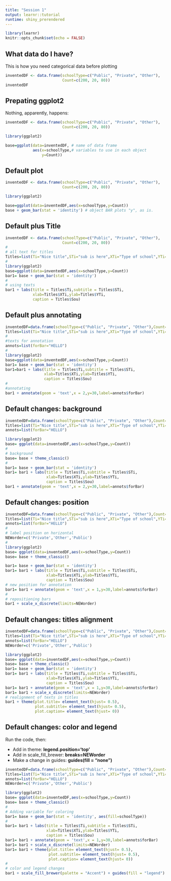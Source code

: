 ```yaml
---
title: "Session 1"
output: learnr::tutorial
runtime: shiny_prerendered
---
```


```r
library(learnr)
knitr::opts_chunk$set(echo = FALSE)
```




## What data do I have? 

This is how you need categorical data before plotting

```r
inventedDF <- data.frame(schoolType=c("Public", "Private", "Other"),
                         Count=c(200, 20, 80))
inventedDF

```


## Prepating ggplot2

Nothing, apparently, happens:

```r
inventedDF <- data.frame(schoolType=c("Public", "Private", "Other"),
                         Count=c(200, 20, 80))

library(ggplot2)

base=ggplot(data=inventedDF, # name of data frame
            aes(x=schoolType,# variables to use in each object
                y=Count))
```

## Default plot

```r
inventedDF <- data.frame(schoolType=c("Public", "Private", "Other"),
                         Count=c(200, 20, 80))

library(ggplot2)

base=ggplot(data=inventedDF,aes(x=schoolType,y=Count))
base + geom_bar(stat = 'identity') # object BAR plots "y", as is.
```

## Default plus Title

```r
inventedDF <- data.frame(schoolType=c("Public", "Private", "Other"),
                         Count=c(200, 20, 80))
#
# all text for titles
Titles=list(Ti="Nice title",STi="sub is here",XTi="Type of school",YTi="Amount of schools",Sou="Source: imaginary")
#
library(ggplot2)
base=ggplot(data=inventedDF,aes(x=schoolType,y=Count))
bar1= base + geom_bar(stat = 'identity')
#
# using texts
bar1 + labs(title = Titles$Ti,subtitle = Titles$STi,
            xlab=Titles$XTi,ylab=Titles$YTi,
            caption = Titles$Sou)
```

## Default plus annotating

```r
inventedDF=data.frame(schoolType=c("Public", "Private", "Other"),Count=c(200, 20,80))
Titles=list(Ti="Nice title",STi="sub is here",XTi="Type of school",YTi="Amount of schools",Sou="Source: imaginary")
#
#texts for annotation
annots=list(forBar="HELLO")
#
library(ggplot2)
base=ggplot(data=inventedDF,aes(x=schoolType,y=Count)) 
bar1= base + geom_bar(stat = 'identity')
bar1=bar1 + labs(title = Titles$Ti,subtitle = Titles$STi,
                 xlab=Titles$XTi,ylab=Titles$YTi,
                 caption = Titles$Sou)
#
#annotating
bar1 + annotate(geom = 'text',x = 2,y=30,label=annots$forBar)
```

## Default changes: background

```r
inventedDF=data.frame(schoolType=c("Public", "Private", "Other"),Count=c(200, 20,80))
Titles=list(Ti="Nice title",STi="sub is here",XTi="Type of school",YTi="Amount of schools",Sou="Source: imaginary")
annots=list(forBar="HELLO")

library(ggplot2)
base= ggplot(data=inventedDF,aes(x=schoolType,y=Count)) 
#
# background
base= base + theme_classic()
#
bar1= base + geom_bar(stat = 'identity')
bar1= bar1 + labs(title = Titles$Ti,subtitle = Titles$STi,
                  xlab=Titles$XTi,ylab=Titles$YTi,
                  caption = Titles$Sou)
bar1 + annotate(geom = 'text',x = 2,y=30,label=annots$forBar)
```

## Default changes: position

```r
inventedDF=data.frame(schoolType=c("Public", "Private", "Other"),Count=c(200, 20,80))
Titles=list(Ti="Nice title",STi="sub is here",XTi="Type of school",YTi="Amount of schools",Sou="Source: imaginary")
annots=list(forBar="HELLO")
#
# label position on horizontal
NEWorder=c('Private','Other','Public')
#
library(ggplot2)
base= ggplot(data=inventedDF,aes(x=schoolType,y=Count)) 
base= base + theme_classic()

bar1= base + geom_bar(stat = 'identity')
bar1= bar1 + labs(title = Titles$Ti,subtitle = Titles$STi,
                  xlab=Titles$XTi,ylab=Titles$YTi,
                  caption = Titles$Sou)
# new position for annotation
bar1= bar1 + annotate(geom = 'text',x = 1,y=30,label=annots$forBar)
#
# repositioning bars
bar1 + scale_x_discrete(limits=NEWorder)
```

## Default changes: titles alignment

```r
inventedDF=data.frame(schoolType=c("Public", "Private", "Other"),Count=c(200, 20,80))
Titles=list(Ti="Nice title",STi="sub is here",XTi="Type of school",YTi="Amount of schools",Sou="Source: imaginary")
annots=list(forBar="HELLO")
NEWorder=c('Private','Other','Public')

library(ggplot2)
base= ggplot(data=inventedDF,aes(x=schoolType,y=Count)) 
base= base + theme_classic()
bar1= base + geom_bar(stat = 'identity')
bar1= bar1 + labs(title = Titles$Ti,subtitle = Titles$STi,
                  xlab=Titles$XTi,ylab=Titles$YTi,
                  caption = Titles$Sou)
bar1= bar1 + annotate(geom = 'text',x = 1,y=30,label=annots$forBar)
bar1= bar1 + scale_x_discrete(limits=NEWorder)
# realignment of texts in titles
bar1 + theme(plot.title= element_text(hjust= 0.5),
             plot.subtitle= element_text(hjust= 0.5),
             plot.caption= element_text(hjust= 0))

```

## Default changes: color and legend

Run the code, then:

* Add in theme: **legend.position='top'**
* Add in scale_fill_brewer: **breaks=NEWorder**
* Make a change in guides: **guides(fill = "none")**

```r
inventedDF=data.frame(schoolType=c("Public", "Private", "Other"),Count=c(200, 20,80))
Titles=list(Ti="Nice title",STi="sub is here",XTi="Type of school",YTi="Amount of schools",Sou="Source: imaginary")
annots=list(forBar="HELLO")
NEWorder=c('Private','Other','Public')

library(ggplot2)
base= ggplot(data=inventedDF,aes(x=schoolType,y=Count)) 
base= base + theme_classic()
#
# Adding variable for coloring
bar1= base + geom_bar(stat = 'identity', aes(fill=schoolType)) 
#
bar1= bar1 + labs(title = Titles$Ti,subtitle = Titles$STi,
                  xlab=Titles$XTi,ylab=Titles$YTi,
                  caption = Titles$Sou)
bar1= bar1 + annotate(geom = 'text',x = 1,y=30,label=annots$forBar)
bar1= bar1 + scale_x_discrete(limits=NEWorder)
bar1= bar1 + theme(plot.title= element_text(hjust= 0.5),
                   plot.subtitle= element_text(hjust= 0.5),
                   plot.caption= element_text(hjust= 0))
#
# color and legend changes
bar1 + scale_fill_brewer(palette = "Accent") + guides(fill = "legend")

```
